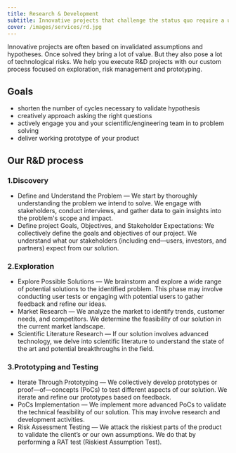 ```yaml
---
title: Research & Development
subtitle: Innovative projects that challenge the status quo require a unique and flexible process that encourages exploration and effectively manages risks.
cover: /images/services/rd.jpg
---
```

Innovative projects are often based on invalidated assumptions and hypotheses. Once solved they bring a lot of value. But they also pose a lot of technological risks. We help you execute R&D projects with our custom process focused on exploration, risk management and prototyping.

## Goals

- shorten the number of cycles necessary to validate hypothesis
- creatively approach asking the right questions
- actively engage you and your scientific/engineering team in to problem solving
- deliver working prototype of your product


## Our R&D process

### 1.Discovery

- Define and Understand the Problem — We start by thoroughly understanding the problem we intend to solve. We engage with stakeholders, conduct interviews, and gather data to gain insights into the problem's scope and impact.
- Define project Goals, Objectives, and Stakeholder Expectations: We collectively define the goals and objectives of our project. We understand what our stakeholders (including end—users, investors, and partners) expect from our solution.

### 2.Exploration

- Explore Possible Solutions — We brainstorm and explore a wide range of potential solutions to the identified problem. This phase may involve conducting user tests or engaging with potential users to gather feedback and refine our ideas.
- Market Research — We analyze the market to identify trends, customer needs, and competitors. We determine the feasibility of our solution in the current market landscape.
- Scientific Literature Research — If our solution involves advanced technology, we delve into scientific literature to understand the state of the art and potential breakthroughs in the field.

### 3.Prototyping and Testing

- Iterate Through Prototyping — We collectively develop prototypes or proof—of—concepts (PoCs) to test different aspects of our solution. We iterate and refine our prototypes based on feedback.
- PoCs Implementation — We implement more advanced PoCs to validate the technical feasibility of our solution. This may involve research and development activities.
- Risk Assessment Testing — We attack the riskiest parts of the product to validate the client’s or our own assumptions. We do that by performing a RAT test (Riskiest Assumption Test).
